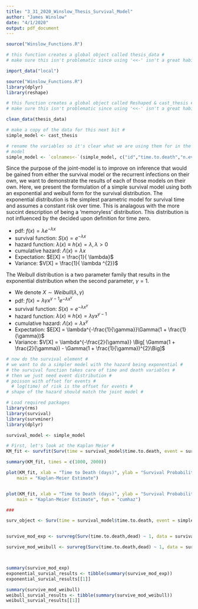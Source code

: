 ---
title: "3_31_2020_Winslow_Thesis_Survival_Model"
author: "James Winslow"
date: "4/1/2020"
output: pdf_document
---
```{r Import_Data}
source("Winslow_Functions.R")

# this function creates a global object called thesis_data #
# make sure this isn't problematic since using '<<-' isn't a great habit #

import_data("local")

```

```{r}
source("Winslow_Functions.R")
library(dplyr)
library(reshape)

# this function creates a global object called Reshaped & cast_thesis #
# make sure this isn't problematic since using '<<-' isn't a great habit #

clean_data(thesis_data)
```

```{r}

# make a copy of the data for this next bit #
simple_model <- cast_thesis

# rename the variables so it's clear what we are using them for in the simple
# model
simple_model <- `colnames<-`(simple_model, c("id","time.to.death","n.events","dead"))
```


Since the purpose of the joint-model is to improve on inference that would be gained from either the survival model or the recurrent infections on their own, we want to demonstrate the results of each of those models on their own. 
\newline
Here, we present the formulation of a simple survival model using both an exponential and weibull form for the survival distribution. 
\newline
\section{Exponential Distribution}
\subsection{Overview} The exponential distribution is the simplest parametric model for survival time and assumes a constant risk over time. This is analagous with the more succint description of being a 'memoryless' distribution. This distribution is not influenced by the decided upon definition for time zero. 
\newline
\subsection{Formulation}
* pdf: $f(x) = \lambda e^{- \lambda x}$
* survival function: $S(x)= e^{-\lambda x}$
* hazard function: $\lambda(x) \equiv h(x) = \lambda , \lambda > 0$
* cumulative hazard: $\Lambda(x) = \lambda x$
* Expectation: $E[X] = \frac{1}{ \lambda}$
* Variance: $V[X] = \frac{1}{ \lambda ^{2}}$

\section{Weibull Distribution}
\subsection{Overview} The Weibull distribution is a two parameter family that results in the exponential distribution when the second parameter, $\gamma = 1$.
\subsection{Formulation}
* We denote $X \sim Weibull(\lambda,\gamma)$
* pdf: $f(x) = \lambda \gamma x^{ \gamma - 1}e^{- \lambda x^{ \gamma }}$
* survival function: $S(x) = e^{-\lambda x^{\gamma}}$
* hazard function: $\lambda(x) \equiv h(x) = \lambda \gamma x^{\gamma - 1}$
* cumulative hazard: $\Lambda(x) = \lambda x^{\gamma}$
* Expectation: $E[X] = \lambda^{-\frac{1}{\gamma}}\Gamma(1 + \frac{1}{\gamma})$
* Variance: $V[X] = \lambda^{-\frac{2}{\gamma}} \Big[ \Gamma(1 + \frac{2}{\gamma}) - \Gamma(1 + \frac{1}{\gamma})^{2}\Big]$



```{r}
# now do the survival element #
# we want to do a simpler model with the hazard being exponential #
# the survival function takes care of time and death variables #
# then we just need event distribution #
# poisson with offset for events #
  # log(time) of risk is the offset for events #
# shape of the hazard should match the joint model #

# Load required packages
library(rms)
library(survival)
library(survminer)
library(dplyr)

survival_model <- simple_model

# First, let's look at the Kaplan Meier #
KM_fit <- survfit(Surv(time = survival_model$time.to.death, event = survival_model$dead)~1, data = survival_model)

summary(KM_fit, times = c(1000, 2000))

plot(KM_fit, xlab = "Time to Death (days)", ylab = "Survival Probability", 
    main = "Kaplan-Meier Estimate")


plot(KM_fit, xlab = "Time to Death (days)", ylab = "Survival Probability", 
    main = "Kaplan-Meier Estimate", fun = "cumhaz")

### 

surv_object <- Surv(time = survival_model$time.to.death, event = simple_model$dead)


survive_mod_exp <- survreg(Surv(time.to.death,dead) ~ 1, data = survival_model, dist="exponential", x = TRUE)

survive_mod_weibull <- survreg(Surv(time.to.death,dead) ~ 1, data = survival_model, dist="weibull", x = TRUE)



summary(survive_mod_exp)
exponential_survial_results <- tibble(summary(survive_mod_exp))
exponential_survial_results[[1]]

summary(survive_mod_weibull)
weibull_survial_results <- tibble(summary(survive_mod_weibull))
weibull_survial_results[[1]]


```



